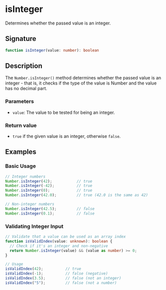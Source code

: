# isInteger

Determines whether the passed value is an integer.

## Signature

```ts
function isInteger(value: number): boolean
```

## Description

The `Number.isInteger()` method determines whether the passed value is an integer - that is, it checks if the type of the value is Number and the value has no decimal part.

### Parameters
- `value`: The value to be tested for being an integer.

### Return value
- `true` if the given value is an integer, otherwise `false`.

## Examples

### Basic Usage

```ts
// Integer numbers
Number.isInteger(42);           // true
Number.isInteger(-42);          // true
Number.isInteger(0);            // true
Number.isInteger(42.0);         // true (42.0 is the same as 42)

// Non-integer numbers
Number.isInteger(42.5);         // false
Number.isInteger(0.1);          // false
```

### Validating Integer Input

```ts
// Validate that a value can be used as an array index
function isValidIndex(value: unknown): boolean {
  // Check if it's an integer and non-negative
  return Number.isInteger(value) && (value as number) >= 0;
}

// Usage
isValidIndex(42);          // true
isValidIndex(-1);          // false (negative)
isValidIndex(3.5);         // false (not an integer)
isValidIndex("5");         // false (not a number)
```
